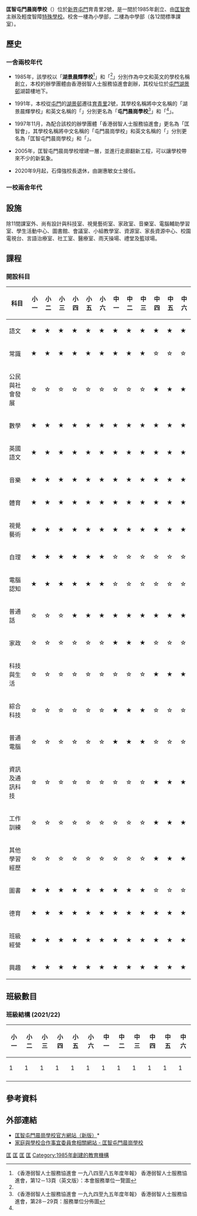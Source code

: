 {{Multiple issues|
{{Refimprove|time=2020-03-29T10:42:18+00:00}}
{{Prose|time=2022-02-04T09:38:04+00:00}}
{{expand|time=2013-08-17T06:58:16+00:00}}

}}
{{Infobox School
| name           = 匡智屯門晨崗學校
| other_name     = {{lang|en|Hong Chi Morninghill School, Tuen Mun}}
| image          = [[File:Hong_Chi_Morninglight_and_Morninghill_School.jpg|250px]] 
| logo           = 
| motto          = 
| established    = 1985年
| type           = 
| language       = 中文
| religion       = 
| affiliation    = [[匡智會|匡智會]]
| district       = [[屯門區|屯門區]]
| grades         = 小學部：小一至小六<br/>中學部：中一至中六
| founder        = 
| superintendent = 劉孟慈女士
| principal      = 謝惠敏女士
| vice_principal = 秦子榮先生
| dean           = 
| college        = 
| house          = 
| su             = 
| sc             = 
| cs             = 
| cc             = 
| faculty        = 20
| staff          = 
| students       = 180
| area           = 1,800平方米
| athletics      = 
| conference     = 
| tree           = 
| colors         = 
| mascot         = 
| magazine       = 青苗集
| address        = [[新界|新界]][[屯門|屯門]][[育青里|育青里]]2號
| website        = http://www.mhs.edu.hk/
}}
{{Day Countdown
|name= 12歲以上學生轉中度智障學校
|address= 啟用日期
|logo= 
|year= 2023
|month= 9
|day= 1
|utc_offset = +8 hours
}}

'''匡智屯門晨崗學校'''（{{lang-en|Hong Chi Morninghill School, Tuen Mun}}）位於[[新界|新界]][[屯門|屯門]]育青里2號，是一間於1985年創立、由[[匡智會|匡智會]]主辦及輕度智障[[特殊學校|特殊學校]]。校舍一樓為小學部，二樓為中學部（各12間標準課室）。

==歷史==
===一舍兩校年代===

*1985年，該學校以「'''湖景晨輝學校'''<ref name="湖景晨輝學校">《香港弱智人士服務協進會 一九八四至八五年度年報》 香港弱智人士服務協進會，第12－13頁（英文版）：本會服務單位一覽圖</ref>」和「{{lang|en|Wu King Morninghope School}}<ref name="湖景晨輝學校"></ref>」分別作為中文和英文的學校名稱創立，本校的辦學團體由香港弱智人士服務協進會創辦，其校址位於[[屯門|屯門]][[湖景邨|湖景邨]]湖碧樓地下。

*1991年，本校從[[屯門|屯門]]的[[湖景邨|湖景邨]]遷往[[育青里|育青里]]2號，其學校名稱將中文名稱的「湖景晨輝學校」和英文名稱的「{{lang|en|Wu King Morninghope School}}」分別更名為「'''屯門晨崗學校'''<ref name="屯門晨崗學校">《香港弱智人士服務協進會 一九九四至九五年度年報》 香港弱智人士服務協進會，第28－29頁：服務單位分佈圖</ref>」和「{{lang|en|Tuen Mun Morninghill School}}<ref name="屯門晨崗學校"></ref>」。

*1997年11月，為配合該校的辦學團體「香港弱智人士服務協進會」更名為「匡智會」，其學校名稱將中文名稱的「屯門晨崗學校」和英文名稱的「{{lang|en|Tuen Mun Morninghill School}}」分別更名為「匡智屯門晨崗學校」和「{{lang|en|Hong Chi Morninghill School, Tuen Mun'''}}」。

*2005年，匡智屯門晨崗學校增建一層，並進行走廊翻新工程，可以讓學校帶來不少的新氣象。

*2020年9月起，石偉強校長退休，由謝惠敏女士接任。

===一校兩舍年代===

==設施==
除11間課室外、尚有設計與科技室、視覺藝術室、家政室、音樂室、電腦輔助學習室、學生活動中心、圖書館、會議室、小組教學室、資源室、家長資源中心、校園電視台、言語治療室、社工室、醫療室、雨天操場、禮堂及籃球場。

== 課程 ==
===開設科目===
{| class="wikitable"
! 科目 || 小一 || 小二 || 小三 || 小四 || 小五 || 小六 || 中一 || 中二 || 中三 || 中四 || 中五 || 中六
|-
| 語文 || ★ || ★ || ★ || ★ || ★ || ★ || ★ || ★ || ★ || ★ || ★ || ★
|-
| 常識 || ★ || ★ || ★ || ★ || ★ || ★ || ★ || ★ || ★ || ☆ || ☆ || ☆
|-
| 公民與社會發展 || ☆ || ☆ || ☆ || ☆ || ☆ || ☆ || ☆ || ☆ || ☆ || ★ || ★ || ★
|-
| 數學 || ★ || ★ || ★ || ★ || ★ || ★ || ★ || ★ || ★ || ★ || ★ || ★
|-
| 英國語文 || ★ || ★ || ★ || ★ || ★ || ★ || ★ || ★ || ★ || ★ || ★ || ★
|-
| 音樂 || ★ || ★ || ★ || ★ || ★ || ★ || ★ || ★ || ★ || ★ || ★ || ★
|-
| 體育 || ★ || ★ || ★ || ★ || ★ || ★ || ★ || ★ || ★ || ★ || ★ || ★
|-
| 視覺藝術 || ★ || ★ || ★ || ★ || ★ || ★ || ★ || ★ || ★ || ★ || ★ || ★
|-
| 自理 || ★ || ★ || ★ || ★ || ★ || ★ || ☆ || ☆ || ☆ || ☆ || ☆ || ☆
|-
| 電腦認知 || ★ || ★ || ★ || ★ || ★ || ★ || ☆ || ☆ || ☆ || ☆ || ☆ || ☆
|-
| 普通話 || ☆ || ☆ || ☆ || ★ || ★ || ★ || ★ || ★ || ★ || ★ || ★ || ★
|-
| 家政 || ☆ || ☆ || ☆ || ☆ || ☆ || ☆ || ★ || ★ || ★ || ☆ || ☆ || ☆
|-
| 科技與生活 || ☆ || ☆ || ☆ || ☆ || ☆ || ☆ || ☆ || ☆ || ☆ || ★ || ★ || ★
|-
| 綜合科技 || ☆ || ☆ || ☆ || ☆ || ☆ || ☆ || ★ || ★ || ★ || ☆ || ☆ || ☆
|-
| 普通電腦 || ☆ || ☆ || ☆ || ☆ || ☆ || ☆ || ★ || ★ || ★ || ☆ || ☆ || ☆
|-
| 資訊及通訊科技|| ☆ || ☆ || ☆ || ☆ || ☆ || ☆ || ☆ || ☆ || ☆ || ★ || ★ || ★
|-
| 工作訓練 || ☆ || ☆ || ☆ || ☆ || ☆ || ☆ || ☆ || ☆ || ☆ || ★ || ★ || ★
|-
| 其他學習經歷 || ☆ || ☆ || ☆ || ☆ || ☆ || ☆ || ☆ || ☆ || ☆ || ★ || ★ || ★
|-
| 圖書 || ★ || ★ || ★ || ★ || ★ || ★ || ★ || ★ || ★ || ☆ || ☆ || ☆
|-
| 德育 || ★ || ★ || ★ || ★ || ★ || ★ || ★ || ★ || ★ || ★ || ★ || ★
|-
| 班級經營 || ★ || ★ || ★ || ★ || ★ || ★ || ★ || ★ || ★ || ★ || ★ || ★
|-
| 興趣 || ★ || ★ || ★ || ★ || ★ || ★ || ★ || ★ || ★ || ★ || ★ || ★
|}

== 班級數目 ==
===班級結構 (2021/22)===
{| class="wikitable"
! 小一 !! 小二 !! 小三 !! 小四 !! 小五 !! 小六 !! 中一 !! 中二 !! 中三 !! 中四 !! 中五 !! 中六
|-
| 1 || 1 || 1 || 1 || 1 || 1 || 1 || 1 || 1 || 1 || 1 || 1
|-
|}

==參考資料==
{{reflist}}

==外部連結==
*[http://www.mhs.edu.hk/ 匡智屯門晨崗學校官方網站（新版）]* {{Wayback|url=http://www.mhs.edu.hk/ |date=20180316051942 }}
*[http://www.chsc.hk/spsp/school.php?section_id=1&sch_id=2868 家庭與學校合作事宜委員會相關網站 - 匡智屯門晨崗學校]{{Wayback|url=http://www.chsc.hk/spsp/school.php?section_id=1&sch_id=2868 |date=20180316051944 }}

{{香港特殊學校列表}}

[[Category:香港特殊學校|匡]]
[[Category:香港一條龍學校|匡]]
[[Category:屯門區中學|匡]]
[[Category:屯門區小學|匡]]
[[Category:1985年創建的教育機構|Category:1985年創建的教育機構]]